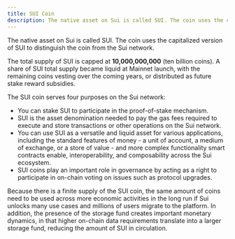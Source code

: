 ```yaml
---
title: SUI Coin
description: The native asset on Sui is called SUI. The coin uses the capitalized version of SUI to distinguish the coin from the Sui network.
---
```


The native asset on Sui is called SUI. The coin uses the capitalized version of SUI to distinguish the coin from the Sui network.

The total supply of SUI is capped at **10,000,000,000** (ten billion coins). A share of SUI total supply became liquid at Mainnet launch, with the remaining coins vesting over the coming years, or distributed as future stake reward subsidies.

The SUI coin serves four purposes on the Sui network:

- You can stake SUI to participate in the proof-of-stake mechanism.
- SUI is the asset denomination needed to pay the gas fees required to execute and store transactions or other operations on the Sui network.
- You can use SUI as a versatile and liquid asset for various applications, including the standard features of money - a unit of account, a medium of exchange, or a store of value - and more complex functionality smart contracts enable, interoperability, and composability across the Sui ecosystem.
- SUI coins play an important role in governance by acting as a right to participate in on-chain voting on issues such as protocol upgrades.

Because there is a finite supply of the SUI coin, the same amount of coins need to be used across more economic activities in the long run if Sui unlocks many use cases and millions of users migrate to the platform. In addition, the presence of the storage fund creates important monetary dynamics, in that higher on-chain data requirements translate into a larger storage fund, reducing the amount of SUI in circulation.

